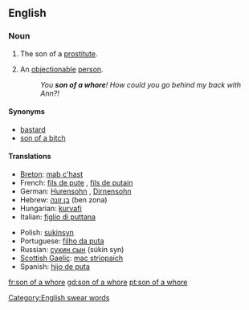 ==English==

===Noun===
{{en-noun|sg=[[son]] of a [[whore]]|pl=[[sons of whores]]}}

# The son of a [[prostitute]].
# {{context|pejorative|slang}} An [[objectionable]] [[person]].
#: ''You '''son of a whore'''! How could you go behind my back with Ann?!''

====Synonyms====
* [[bastard]]
* [[son of a bitch]]

====Translations====
{{trans-top|objectionable person}}
* [[Breton]]: [[mab c'hast]] {{m}}
* French: [[fils de pute]] {{m}}, [[fils de putain]] {{m}}
* German: [[Hurensohn]] {{m}}, [[Dirnensohn]] {{m}}
* Hebrew: [[בן זונה]] (ben zona) {{m}}
* Hungarian: [[kurvafi]]
* Italian: [[figlio di puttana]] {{m}}
{{trans-mid}}
* Polish: [[sukinsyn]] {{m}}
* Portuguese: [[filho da puta]] {{m}}
* Russian: [[сукин сын]] (súkin syn) {{m}}
* [[Scottish Gaelic]]: [[mac strìopaich]] {{m}}
* Spanish: [[hijo de puta]] {{m}}
{{trans-bottom}}

[[Category:English swear words]]

[[fr:son of a whore]]
[[gd:son of a whore]]
[[pt:son of a whore]]
